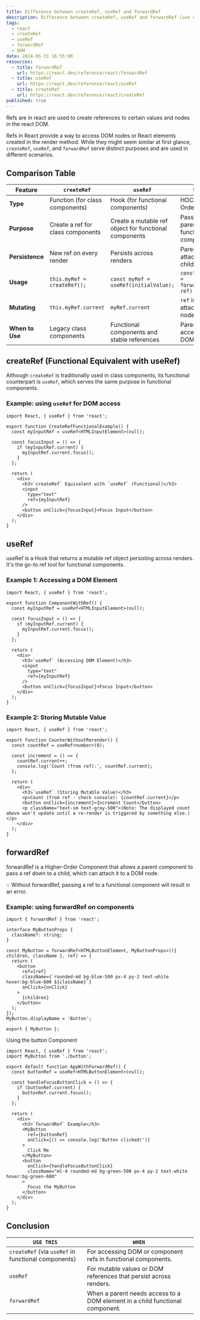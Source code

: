 ```yaml
---
title: Difference between createRef, useRef and forwardRef
description: Difference between createRef, useRef and forwardRef (use cases and examples)
tags:
  - react
  - createRef
  - useRef
  - forwardRef
  - DOM
date: 2024-05-31 16:55:00
resources:
  - title: forwardRef
    url: https://react.dev/reference/react/forwardRef
  - title: useRef
    url: https://react.dev/reference/react/useRef
  - title: createRef
    url: https://react.dev/reference/react/createRef
published: true
---
```


Refs are in react are used to create references to certain values and nodes in the react DOM.

Refs in React provide a way to access DOM nodes or React elements created in the render method. While they might seem similar at first glance, `createRef`, `useRef`, and `forwardRef` serve distinct purposes and are used in different scenarios.

## Comparison Table

| Feature         | `createRef`                       | `useRef`                                              | `forwardRef`                                             |
| --------------- | --------------------------------- | ----------------------------------------------------- | -------------------------------------------------------- |
| **Type**        | Function (for class components)   | Hook (for functional components)                      | HOC (Higher-Order Component)                             |
| **Purpose**     | Create a ref for class components | Create a mutable ref object for functional components | Pass a ref from a parent to a child functional component |
| **Persistence** | New ref on every render           | Persists across renders                               | Parent's ref is attached to a child's DOM node           |
| **Usage**       | `this.myRef = createRef();`       | `const myRef = useRef(initialValue);`                 | `const MyComponent = forwardRef((props, ref) => ...)`    |
| **Mutating**    | `this.myRef.current`              | `myRef.current`                                       | `ref` is passed and attached to a DOM node               |
| **When to Use** | Legacy class components           | Functional components and stable references           | Parent needs direct access to child DOM node             |

## createRef (Functional Equivalent with useRef)

Although `createRef` is traditionally used in class components, its functional counterpart is `useRef`, which serves the same purpose in functional components.

### Example: using `useRef` for DOM access

```tsx tab="App.ts" ts2js
import React, { useRef } from 'react';

export function CreateRefFunctionalExample() {
  const myInputRef = useRef<HTMLInputElement>(null);

  const focusInput = () => {
    if (myInputRef.current) {
      myInputRef.current.focus();
    }
  };

  return (
    <div>
      <h3>`createRef` Equivalent with `useRef` (Functional)</h3>
      <input
        type="text"
        ref={myInputRef}
      />
      <button onClick={focusInput}>Focus Input</button>
    </div>
  );
}
```

## useRef

useRef is a Hook that returns a mutable ref object persisting across renders. It's the go-to ref tool for functional components.

### Example 1: Accessing a DOM Element

```tsx id="tab-language" ts2js
import React, { useRef } from 'react';

export function ComponentWithRef() {
  const myInputRef = useRef<HTMLInputElement>(null);

  const focusInput = () => {
    if (myInputRef.current) {
      myInputRef.current.focus();
    }
  };

  return (
    <div>
      <h3>`useRef` (Accessing DOM Element)</h3>
      <input
        type="text"
        ref={myInputRef}
      />
      <button onClick={focusInput}>Focus Input</button>
    </div>
  );
}
```

### Example 2: Storing Mutable Value

```tsx id="tab-language" ts2js
import React, { useRef } from 'react';

export function CounterWithoutRerender() {
  const countRef = useRef<number>(0);

  const increment = () => {
    countRef.current++;
    console.log('Count (from ref):', countRef.current);
  };

  return (
    <div>
      <h3>`useRef` (Storing Mutable Value)</h3>
      <p>Count (from ref - check console): {countRef.current}</p>
      <button onClick={increment}>Increment Count</button>
      <p className="text-sm text-gray-500">(Note: The displayed count above won't update until a re-render is triggered by something else.)</p>
    </div>
  );
}
```

## forwardRef

forwardRef is a Higher-Order Component that allows a parent component to pass a ref down to a child, which can attach it to a DOM node.

<Callout>💡 Without forwardRef, passing a ref to a functional component will result in an error.</Callout>

### Example: using forwardRef on components

```tsx id="tab-language" ts2js title="button.tsx"
import { forwardRef } from 'react';

interface MyButtonProps {
  className?: string;
}

const MyButton = forwardRef<HTMLButtonElement, MyButtonProps>(({ children, className }, ref) => {
  return (
    <button
      ref={ref}
      className={`rounded-md bg-blue-500 px-4 py-2 text-white hover:bg-blue-600 ${className}`}
      onClick={onClick}
    >
      {children}
    </button>
  );
});
MyButton.displayName = 'Button';

export { MyButton };
```

Using the button Component

```tsx id="tab-language" ts2js title="App.tsx"
import React, { useRef } from 'react';
import MyButton from './button';

export default function AppWithForwardRef() {
  const buttonRef = useRef<HTMLButtonElement>(null);

  const handleFocusButtonClick = () => {
    if (buttonRef.current) {
      buttonRef.current.focus();
    }
  };

  return (
    <div>
      <h3>`forwardRef` Example</h3>
      <MyButton
        ref={buttonRef}
        onClick={() => console.log('Button clicked!')}
      >
        Click Me
      </MyButton>
      <button
        onClick={handleFocusButtonClick}
        className="ml-4 rounded-md bg-green-500 px-4 py-2 text-white hover:bg-green-600"
      >
        Focus the MyButton
      </button>
    </div>
  );
}
```

## Conclusion

| `USE THIS`                                          | `WHEN`                                                                       |
| --------------------------------------------------- | ---------------------------------------------------------------------------- |
| `createRef` (via `useRef` in functional components) | For accessing DOM or component refs in functional components.                |
| `useRef`                                            | For mutable values or DOM references that persist across renders.            |
| `forwardRef`                                        | When a parent needs access to a DOM element in a child functional component. |
